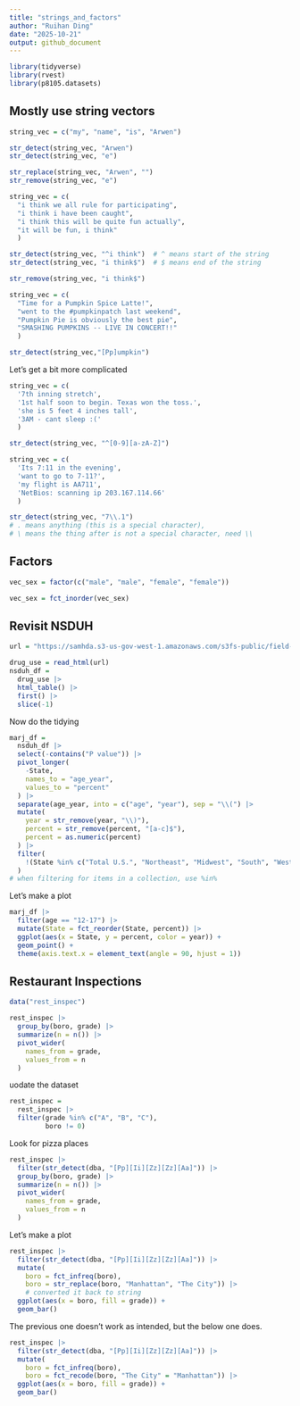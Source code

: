 ```yaml
---
title: "strings_and_factors"
author: "Ruihan Ding"
date: "2025-10-21"
output: github_document
---
```


```r
library(tidyverse)
library(rvest)
library(p8105.datasets)
```

## Mostly use string vectors

```r
string_vec = c("my", "name", "is", "Arwen")

str_detect(string_vec, "Arwen")
str_detect(string_vec, "e")

str_replace(string_vec, "Arwen", "")
str_remove(string_vec, "e")
```

```r
string_vec = c(
  "i think we all rule for participating",
  "i think i have been caught",
  "i think this will be quite fun actually",
  "it will be fun, i think"
  )

str_detect(string_vec, "^i think")  # ^ means start of the string
str_detect(string_vec, "i think$")  # $ means end of the string

str_remove(string_vec, "i think$")
```

```r
string_vec = c(
  "Time for a Pumpkin Spice Latte!",
  "went to the #pumpkinpatch last weekend",
  "Pumpkin Pie is obviously the best pie",
  "SMASHING PUMPKINS -- LIVE IN CONCERT!!"
  )

str_detect(string_vec,"[Pp]umpkin")
```

Let's get a bit more complicated

```r
string_vec = c(
  '7th inning stretch',
  '1st half soon to begin. Texas won the toss.',
  'she is 5 feet 4 inches tall',
  '3AM - cant sleep :('
  )

str_detect(string_vec, "^[0-9][a-zA-Z]")
```

```r
string_vec = c(
  'Its 7:11 in the evening',
  'want to go to 7-11?',
  'my flight is AA711',
  'NetBios: scanning ip 203.167.114.66'
  )

str_detect(string_vec, "7\\.1")
# . means anything (this is a special character),
# \ means the thing after is not a special character, need \\
```

## Factors

```r
vec_sex = factor(c("male", "male", "female", "female"))

vec_sex = fct_inorder(vec_sex)
```

## Revisit NSDUH

```r
url = "https://samhda.s3-us-gov-west-1.amazonaws.com/s3fs-public/field-uploads/2k15StateFiles/NSDUHsaeShortTermCHG2015.htm"

drug_use = read_html(url)
nsduh_df = 
  drug_use |> 
  html_table() |> 
  first() |>
  slice(-1)
```

Now do the tidying

```r
marj_df =
  nsduh_df |> 
  select(-contains("P value")) |> 
  pivot_longer(
    -State,
    names_to = "age_year",
    values_to = "percent"
  ) |> 
  separate(age_year, into = c("age", "year"), sep = "\\(") |> 
  mutate(
    year = str_remove(year, "\\)"),
    percent = str_remove(percent, "[a-c]$"),
    percent = as.numeric(percent)
  ) |> 
  filter(
    !(State %in% c("Total U.S.", "Northeast", "Midwest", "South", "West"))
  )
# when filtering for items in a collection, use %in%
```

Let's make a plot

```r
marj_df |> 
  filter(age == "12-17") |> 
  mutate(State = fct_reorder(State, percent)) |> 
  ggplot(aes(x = State, y = percent, color = year)) +
  geom_point() +
  theme(axis.text.x = element_text(angle = 90, hjust = 1))
```

## Restaurant Inspections

```r
data("rest_inspec")
```

```r
rest_inspec |> 
  group_by(boro, grade) |> 
  summarize(n = n()) |> 
  pivot_wider(
    names_from = grade,
    values_from = n
  )
```

uodate the dataset

```r
rest_inspec = 
  rest_inspec |> 
  filter(grade %in% c("A", "B", "C"),
         boro != 0)
```

Look for pizza places

```r
rest_inspec |> 
  filter(str_detect(dba, "[Pp][Ii][Zz][Zz][Aa]")) |> 
  group_by(boro, grade) |> 
  summarize(n = n()) |> 
  pivot_wider(
    names_from = grade,
    values_from = n
  )
```

Let's make a plot

```r
rest_inspec |> 
  filter(str_detect(dba, "[Pp][Ii][Zz][Zz][Aa]")) |> 
  mutate(
    boro = fct_infreq(boro),
    boro = str_replace(boro, "Manhattan", "The City")) |>  
    # converted it back to string
  ggplot(aes(x = boro, fill = grade)) +
  geom_bar()
```

The previous one doesn't work as intended, but the below one does.

```r
rest_inspec |> 
  filter(str_detect(dba, "[Pp][Ii][Zz][Zz][Aa]")) |> 
  mutate(
    boro = fct_infreq(boro),
    boro = fct_recode(boro, "The City" = "Manhattan")) |>  
  ggplot(aes(x = boro, fill = grade)) +
  geom_bar()
```








